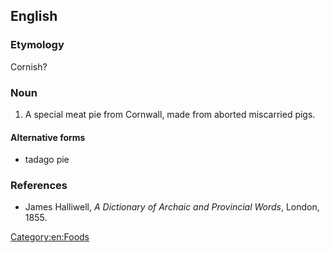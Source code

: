 ==English==

===Etymology===
Cornish?

===Noun===
{{en-noun}}

# A special meat pie from Cornwall, made from aborted miscarried pigs.

====Alternative forms====
* tadago pie

===References===
* James Halliwell, ''A Dictionary of Archaic and Provincial Words'', London, 1855.

[[Category:en:Foods]]